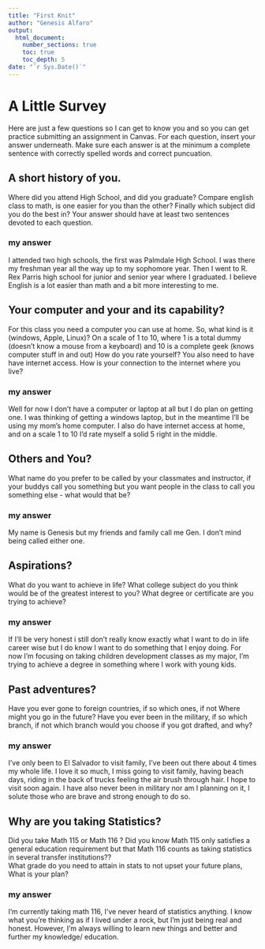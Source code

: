 ```yaml
---
title: "First Knit"
author: "Genesis Alfaro"
output: 
  html_document:
    number_sections: true
    toc: true
    toc_depth: 5
date: "`r Sys.Date()`"   
---
```


# A Little Survey

Here are just a few questions so I can get to know you and so you can get practice submitting an assignment in Canvas.  For each question, insert your answer underneath. Make sure each answer is at the minimum a complete sentence with correctly spelled words and correct puncuation. 

## A short history of you.  
Where did you attend High School, and did you graduate? Compare english class to math, is one easier for you than the other? Finally which subject did you do the best in? Your answer should have at least two sentences devoted to each question.  
  
### my answer      
I attended two high schools, the first was Palmdale High School. I was there my freshman year all the way up to my sophomore year. Then I went to R. Rex Parris high school for junior and senior year where I graduated. I believe English is a lot easier than math and a bit more interesting to me.
   

     


## Your computer and your and its capability?  
 For this class  you need a computer you can use at home.  So, what kind is it (windows, Apple, Linux)?  On a scale of 1 to 10, where 1 is a total dummy (doesn't know a mouse from a keyboard) and 10 is a complete geek (knows computer stuff in and out) How do you rate yourself?  You also need to have have internet access. How is your connection to the internet where you live?

### my answer   
Well for now I don't have a computer or laptop at all but I do plan on getting one. I was thinking of getting a windows laptop, but in the meantime I'll be using my mom's home computer. I also do have internet access at home, and on a scale 1 to 10 I'd rate myself a solid 5 right in the middle.
  
   

## Others and You?   
What name do you prefer to be called by your classmates and instructor, if your buddys call you something but you want people in the class to call you something else - what would that be? 

### my answer     
My name is Genesis but my friends and family call me Gen. I don't mind being called either one.  
   
 




## Aspirations?   
What do you want to achieve in life?  What college subject do you think would be of the greatest interest to you? What degree or certificate are you trying to achieve?

### my answer     
If I'll be very honest i still don't really know exactly what I want to do in life career wise but I do know I want to do something that I enjoy doing. For now I'm focusing on taking children development classes as my major, I'm trying to achieve a degree in something where I work with young kids.   
   
 




## Past adventures?  
Have you ever gone to foreign countries, if so which ones, if not Where might you go in the future?  Have you ever been in the military, if so which branch, if not which branch would you choose if you got drafted, and why?

### my answer     
I've only been to El Salvador to visit family, I've been out there about 4 times my whole life. I love it so much, I miss going to visit family, having beach days, riding in the back of trucks feeling the air brush through hair. I hope to visit soon again. I have also never been in military nor am I planning on it, I solute those who are brave and strong enough to do so.  
   
  




## Why are you taking Statistics?  
Did you take Math 115 or Math 116 ?  Did you know Math 115 only satisfies a general education requirement but that Math 116 counts as taking statistics in several transfer institutions??  
What grade do you need to attain in stats to not upset your future plans, What is your plan?  
 

### my answer
I'm currently taking math 116, I've never heard of statistics anything. I know what you're thinking as if I lived under a rock, but I'm just being real and honest. However, I'm always willing to learn new things and better and further my knowledge/ education.
  
   
 






  




